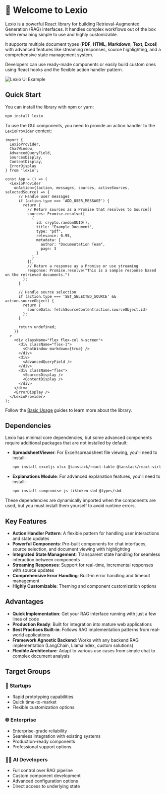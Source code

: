 

<Meta title="Welcome" />

# 🚀 Welcome to Lexio

Lexio is a powerful React library for building Retrieval-Augmented Generation (RAG) interfaces. It handles complex workflows out of the box while remaining simple to use and highly customizable.

It supports multiple document types (**PDF**, **HTML**, **Markdown**, **Text**, **Excel**) with advanced features like streaming responses, source highlighting, and a comprehensive state management system.

Developers can use ready-made components or easily build custom ones using React hooks and the flexible action handler pattern.

<img src={RAGUIExample} alt="Lexio UI Example" />

## Quick Start

You can install the library with npm or yarn:

```bash
npm install lexio
```

To use the GUI components, you need to provide an action handler to the `LexioProvider` context:

```tsx
import { 
  LexioProvider, 
  ChatWindow, 
  AdvancedQueryField, 
  SourcesDisplay, 
  ContentDisplay, 
  ErrorDisplay 
} from 'lexio';

const App = () => (
  <LexioProvider
    onAction={(action, messages, sources, activeSources, selectedSource) => {
      // Handle user messages
      if (action.type === 'ADD_USER_MESSAGE') {
        return {
          // Return sources as a Promise that resolves to Source[]
          sources: Promise.resolve([
            {
              id: crypto.randomUUID(),
              title: "Example Document",
              type: "pdf",
              relevance: 0.95,
              metadata: {
                author: "Documentation Team",
                page: 3
              }
            }
          ]),
          // Return a response as a Promise or use streaming
          response: Promise.resolve("This is a sample response based on the retrieved documents.")
        };
      }
      
      // Handle source selection
      if (action.type === 'SET_SELECTED_SOURCE' && action.sourceObject) {
        return {
          sourceData: fetchSourceContent(action.sourceObject.id)
        };
      }
      
      return undefined;
    }}
  >
    <div className="flex flex-col h-screen">
      <div className="flex-1">
        <ChatWindow markdown={true} />
      </div>
      <div>
        <AdvancedQueryField />
      </div>
      <div className="flex">
        <SourcesDisplay />
        <ContentDisplay />
      </div>
    </div>
    <ErrorDisplay />
  </LexioProvider>
);
```

Follow the [Basic Usage](../?path=/docs/basic-usage-01-action-handler-pattern--docs) guides to learn more about the library.

## Dependencies

Lexio has minimal core dependencies, but some advanced components require additional packages that are not installed by default:

- **SpreadsheetViewer**: For Excel/spreadsheet file viewing, you'll need to install:
  ```bash
  npm install exceljs xlsx @tanstack/react-table @tanstack/react-virtual
  ```

- **Explanations Module**: For advanced explanation features, you'll need to install:
  ```bash
  npm install compromise js-tiktoken sbd @types/sbd
  ```

These dependencies are dynamically imported when the components are used, but you must install them yourself to avoid runtime errors.

## Key Features

- **Action Handler Pattern**: A flexible pattern for handling user interactions and state updates
- **Powerful Components**: Pre-built components for chat interfaces, source selection, and document viewing with highlighting
- **Integrated State Management**: Transparent state handling for seamless interaction between components
- **Streaming Responses**: Support for real-time, incremental responses with source updates
- **Comprehensive Error Handling**: Built-in error handling and timeout management
- **Highly Customizable**: Theming and component customization options

## Advantages

- **Quick Implementation**: Get your RAG interface running with just a few lines of code
- **Production Ready**: Built for integration into mature web applications
- **Best Practices Built-in**: Follows RAG implementation patterns from real-world applications
- **Framework Agnostic Backend**: Works with any backend RAG implementation (LangChain, LlamaIndex, custom solutions)
- **Flexible Architecture**: Adapt to various use cases from simple chat to complex document analysis

## Target Groups

### 🚀 Startups
- Rapid prototyping capabilities
- Quick time-to-market
- Flexible customization options

### 🌐 Enterprise
- Enterprise-grade reliability
- Seamless integration with existing systems
- Production-ready components
- Professional support options

### 👨‍💻 AI Developers
- Full control over RAG pipeline
- Custom component development
- Advanced configuration options
- Direct access to underlying state
